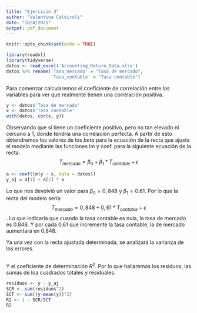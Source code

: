 ```yaml
---
title: "Ejercicio 3"
author: "Valentina Caldiroli"
date: "10/4/2021"
output: pdf_document
---
```


```r
knitr::opts_chunk$set(echo = TRUE)
```

```r
library(readxl)
library(tidyverse)
datos <- read_excel('Accounting_Return_Data.xlsx')
datos %>% rename('Tasa_mercado' = "Tasa de mercado", 
                 'Tasa_contable' = "Tasa contable")
```

Para comenzar calcularemos el coeficiente de correlación entre las variables para ver que realmente tienen una correlación positiva.

```r
y <- datos$'Tasa de mercado'
x <- datos$'Tasa contable'
with(datos, cor(x, y))
```

Observando que si tiene un coeficiente positivo, pero no tan elevado ni cercano a 1, donde tendría una correlación perfecta. A partir de esto obtendremos los valores de los $beta$ para la ecuación de la recta que ajusta el modelo mediante las funciones lm y coef. para la siguiente ecuación de la recta: $$T_{mercado} = \beta_0 + \beta_1*T_{contable} + \epsilon$$

```r
a <- coef(lm(y ~ x, data = datos))
y_aj = a[1] + a[2] * x 
```

Lo que nos devolvió un valor para $\beta_0 = 0,848$ y $\beta_1 = 0.61$. Por lo que la recta del modelo sería: $$T_{mercado} = 0,848 + 0,61*T_{contable} + \epsilon$$.
Lo que indicaría que cuando la tasa contable es nula, la tasa de mercado es 0.848. Y por cada 0,61 que incremente la tasa contable, la de mercado aumentará en 0,848. 

Ya una vez con la recta ajustada determinada, se analizará la varianza de los errores. 
```r

```

Y el coeficiente  de determinación $R^2$. Por lo que hallaremos los residuos, las sumas de loa cuadrados totales y residuales. 

```r
residuos <- y - y_aj
SCR <- sum(residuos^2)
SCT <- sum((y-mean(y))^2)
R2 <- 1 - SCR/SCT
R2
```


